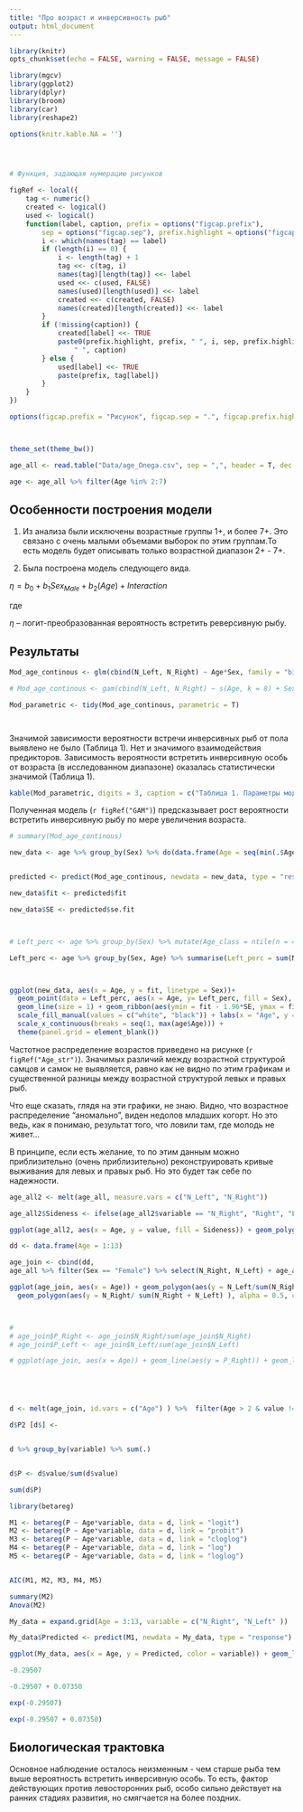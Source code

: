 ```yaml
---
title: "Про возраст и инверсивность рыб"
output: html_document
---
```


```r
library(knitr)
opts_chunk$set(echo = FALSE, warning = FALSE, message = FALSE)

```

```r
library(mgcv)
library(ggplot2)
library(dplyr)
library(broom)
library(car)
library(reshape2)

options(knitr.kable.NA = '')




# Функция, задающая нумерацию рисунков

figRef <- local({
    tag <- numeric()
    created <- logical()
    used <- logical()
    function(label, caption, prefix = options("figcap.prefix"), 
        sep = options("figcap.sep"), prefix.highlight = options("figcap.prefix.highlight")) {
        i <- which(names(tag) == label)
        if (length(i) == 0) {
            i <- length(tag) + 1
            tag <<- c(tag, i)
            names(tag)[length(tag)] <<- label
            used <<- c(used, FALSE)
            names(used)[length(used)] <<- label
            created <<- c(created, FALSE)
            names(created)[length(created)] <<- label
        }
        if (!missing(caption)) {
            created[label] <<- TRUE
            paste0(prefix.highlight, prefix, " ", i, sep, prefix.highlight, 
                " ", caption)
        } else {
            used[label] <<- TRUE
            paste(prefix, tag[label])
        }
    }
})

options(figcap.prefix = "Рисунок", figcap.sep = ".", figcap.prefix.highlight = "**")



theme_set(theme_bw())

age_all <- read.table("Data/age_Onega.csv", sep = ",", header = T, dec = ".")

age <- age_all %>% filter(Age %in% 2:7)

```


## Особенности построения модели 

1. Из анализа были исключены возрастные группы 1+, и более 7+. Это связано с очень малыми объемами выборок по этим группам.То есть модель будет описывать только возрастной диапазон 2+ - 7+.

2. Была построена модель следующего вида. 


<!-- $y_i \sim Binomial(n = 1, \pi_i)$ -->

<!-- $E(y_i) = \pi_i = \cfrac{e ^ {\beta_0 + \beta_1 x_{1} + ... + \beta_{p-1}~x_{p- 1}}}{1 + e^{\beta_0 + \beta_1 x_{1} + ... + \beta_{p-1}~x_{p- 1}}}$ -->

<!-- $ln(\cfrac{\pi_i}{1 - \pi_i}) = \eta_i$ --- функция связи логит, переводит вероятности в логиты. -->

$\eta = b_0 + b_1 Sex_{Male} + b_2(Age) + Interaction$

где 

$\eta$ -- логит-преобразованная вероятность встретить реверсивную рыбу.  


## Результаты

```r
Mod_age_continous <- glm(cbind(N_Left, N_Right) ~ Age*Sex, family = "binomial", data = age)

# Mod_age_continous <- gam(cbind(N_Left, N_Right) ~ s(Age, k = 8) + Sex, family = "binomial", data = age)

Mod_parametric <- tidy(Mod_age_continous, parametric = T)




```


Значимой зависимости вероятности встречи инверсивных рыб от пола выявлено не было (Таблица 1). Нет и значимого взаимодействия предикторов. Зависимость вероятности встретить инверсивную особь от возраста (в исследованном диапазоне) оказалась статистически значимой (Таблица 1).

```r
kable(Mod_parametric, digits = 3, caption = c("Таблица 1. Параметры модели."))

```


Полученная модель (`r figRef("GAM")`) предсказывает рост вероятности встретить инверсивную рыбу по мере увеличения возраста. 





```r


# summary(Mod_age_continous)

new_data <- age %>% group_by(Sex) %>% do(data.frame(Age = seq(min(.$Age), max(.$Age), length.out = 100)))


predicted <- predict(Mod_age_continous, newdata = new_data, type = "response", se.fit = T)

new_data$fit <- predicted$fit

new_data$SE <- predicted$se.fit



# Left_perc <- age %>% group_by(Sex) %>% mutate(Age_class = ntile(n = 4)) %>% group_by(Sex, Age_class) %>% summarise(Left_perc = sum(N_Left)/(sum(N_Left) + sum(N_Right)), Age = mean(Age) )

Left_perc <- age %>% group_by(Sex, Age) %>% summarise(Left_perc = sum(N_Left)/(sum(N_Left) + sum(N_Right)))



ggplot(new_data, aes(x = Age, y = fit, linetype = Sex))+ 
  geom_point(data = Left_perc, aes(x = Age, y= Left_perc, fill = Sex), shape = 21, size = 4) +
  geom_line(size = 1) + geom_ribbon(aes(ymin = fit - 1.96*SE, ymax = fit + 1.96*SE), alpha = 0.2)  +
  scale_fill_manual(values = c("white", "black")) + labs(x = "Age", y = "Probability of reversive fish") +
  scale_x_continuous(breaks = seq(1, max(age$Age))) +
  theme(panel.grid = element_blank())

```

Частотное распределение возрастов приведено на рисунке (`r figRef("Age_str")`). Значимых различий между возрастной структурой самцов и самок не выявляется, равно как не видно по этим графикам и  существенной разницы между возрастной структурой левых и правых рыб. 

Что еще сказать, глядя на эти графики, не знаю. Видно, что возрастное распределение "аномально", виден недолов младших когорт. Но это ведь, как я понимаю, результат того, что ловили там, где молодь не живет... 


В принципе, если есть желание, то по этим данным можно приблизительно (очень приблизительно) реконструировать кривые выживания для левых и правых рыб. Но это будет так себе по надежности.


```r
age_all2 <- melt(age_all, measure.vars = c("N_Left", "N_Right"))

age_all2$Sideness <- ifelse(age_all2$variable == "N_Right", "Right", "Left")

ggplot(age_all2, aes(x = Age, y = value, fill = Sideness)) + geom_polygon(alpha = 0.2, color = "black") + facet_wrap(~Sex) + labs(y = "Abundance") + scale_fill_manual(values = c("gray10", "gray10")) + theme(panel.grid = element_blank()) + scale_x_continuous(breaks = 1:max(age_all2$Age))
```


```r

dd <- data.frame(Age = 1:13)

age_join <- cbind(dd,
age_all %>% filter(Sex == "Female") %>% select(N_Right, N_Left) + age_all %>% filter(Sex == "Male") %>% select(N_Right, N_Left))

ggplot(age_join, aes(x = Age)) + geom_polygon(aes(y = N_Left/sum(N_Right + N_Left)),  color = "gray10") +
  geom_polygon(aes(y = N_Right/ sum(N_Right + N_Left) ), alpha = 0.5, color = "gray") + theme(panel.grid = element_blank()) + scale_x_continuous(breaks = 1:max(age_join$Age)) + geom_vline(xintercept = c(3, 8))




```

```r
# 
# age_join$P_Right <- age_join$N_Right/sum(age_join$N_Right)
# age_join$P_Left <- age_join$N_Left/sum(age_join$N_Left)

# ggplot(age_join, aes(x = Age)) + geom_line(aes(y = P_Right)) + geom_line(aes(y = P_Left), color = "blue")





d <- melt(age_join, id.vars = c("Age") ) %>%  filter(Age > 2 & value !=0)

d$P2 [d$] <- 


d %>% group_by(variable) %>% sum(.)


d$P <- d$value/sum(d$value)

sum(d$P)

library(betareg)

M1 <- betareg(P ~ Age*variable, data = d, link = "logit")
M2 <- betareg(P ~ Age*variable, data = d, link = "probit")
M3 <- betareg(P ~ Age*variable, data = d, link = "cloglog")
M4 <- betareg(P ~ Age*variable, data = d, link = "log")
M5 <- betareg(P ~ Age*variable, data = d, link = "loglog")


AIC(M1, M2, M3, M4, M5)

summary(M2)
Anova(M2)

My_data = expand.grid(Age = 3:13, variable = c("N_Right", "N_Left" ))

My_data$Predicted <- predict(M1, newdata = My_data, type = "response")

ggplot(My_data, aes(x = Age, y = Predicted, color = variable)) + geom_line(size = 1) +  geom_point(data = d, aes(y = P), size = 3)

-0.29507

-0.29507 + 0.07350 

exp(-0.29507)

exp(-0.29507 + 0.07350)

```



## Биологическая трактовка

Основное наблюдение осталось неизменным - чем старше рыба тем выше вероятность встретить инверсивную особь. То есть, фактор действующих против левосторонних рыб, особо сильно действует на ранних стадиях развития, но смягчается на более поздних. 
